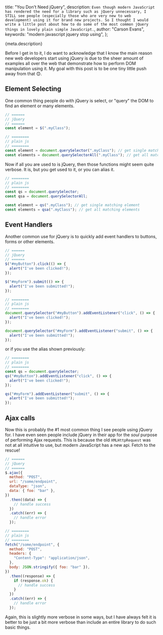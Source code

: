   title: "You Don't Need jQuery",
  description: `Even though modern JavaScript has rendered the need for a
  library such as jQuery unnecessary, I STILL see people (especially those who
  are very new to web development) using it for brand new projects. So I
  thought I would write a little post about how to do some of the most common
  jQuery things in lovely plain simple JavaScript.`,
  author: "Carson Evans",
  keywords: "modern javascript jquery stop using",
};

{meta.description}

Before I get in to it, I do want to acknowledge that I know the main reason new
web developers start using jQuery is due to the sheer amount of examples all
over the web that demonstrate how to perform DOM manipulation using it. My goal
with this post is to be one tiny little push away from that 😊.

## Element Selecting

One common thing people do with jQuery is select, or "query" the DOM to find an
element or many elements.

```js
// ======
// jQuery
// ======
const element = $(".myClass");

// ========
// plain js
// ========
const element = document.querySelector(".myClass"); // get single matching element
const elements = document.querySelectorAll(".myClass"); // get all matching elements
```

Now if all you are used to is jQuery, then those functions might seem quite
verbose. It is, but you get used to it, or you can alias it.

```js
// ========
// plain js
// ========
const qs = document.querySelector;
const qsa = document.querySelectorAll;

const element = qs(".myClass"); // get single matching element
const elements = qsa(".myClass"); // get all matching elements
```

## Event Handlers

Another common use for jQuery is to quickly add event handlers to buttons, forms
or other elements.

```js
// ======
// jQuery
// ======
$("#myButton").click(() => {
  alert("I've been clicked!");
});

$("#myForm").submit(() => {
  alert("I've been submitted!");
});

// ========
// plain js
// ========
document.querySelector("#myButton").addEventListener("click", () => {
  alert("I've been clicked!");
});

document.querySelector("#myForm").addEventListener("submit", () => {
  alert("I've been submitted!");
});
```

or if you use the alias shown previously:

```js
// ========
// plain js
// ========
const qs = document.querySelector;
qs("#myButton").addEventListener("click", () => {
  alert("I've been clicked!");
});

qs("#myForm").addEventListener("submit", () => {
  alert("I've been submitted!");
});
```

## Ajax calls

Now this is probably the #1 most common thing I see people using jQuery for. I
have even seen people include jQuery in their app for the _soul_ purpose of
performing Ajax requests. This is because the old `XMLHttpRequest` was not at
all intuitive to use, but modern JavaScript has a new api. Fetch to the rescue!

```js
// ======
// jQuery
// ======
$.ajax({
  method: "POST",
  url: "/some/endpoint",
  dataType: "json",
  data: { foo: "bar" },
})
  .then((data) => {
    // handle success
  })
  .catch((err) => {
    // handle error
  });

// ========
// plain js
// ========
fetch("/some/endpoint", {
  method: "POST",
  headers: {
    "Content-Type": "application/json",
  },
  body: JSON.stringify({ foo: "bar" }),
})
  .then((response) => {
    if (response.ok) {
      // handle success
    }
  })
  .catch((err) => {
    // handle error
  });
```

Again, this is slightly more verbose in some ways, but I have always felt it is
better to be just a bit more verbose than include an entire library to do such
basic things.
